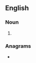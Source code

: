 {{also|call-outs|call outs}}
==English==

===Noun===
{{head|en|noun form}}

# {{plural of|en|callout}}

===Anagrams===
* {{anagrams|en|a=acllostu|calls out|locustal|outcalls|sulcatol}}